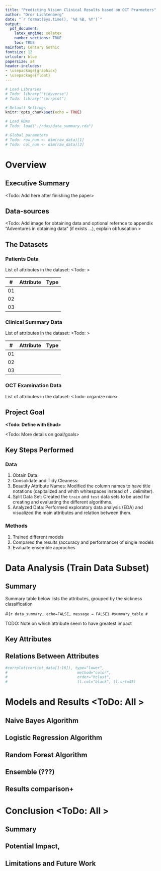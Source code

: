 ```yaml
---
title: "Predicting Vision Clinical Results based on OCT Prarmeters"
author: "Dror Lichtenberg"
date: "`r format(Sys.time(), '%d %B, %Y')`"
output:
  pdf_document:
    latex_engine: xelatex
    number_sections: TRUE
    toc: TRUE
mainfont: Century Gothic
fontsize: 12
urlcolor: blue
papersize: a4
header-includes:
- \usepackage{graphicx}
- \usepackage{float}
---
```


```r
# Load Libraries
# Todo: library("tidyverse")
# Todo: library("corrplot")

# Default Settings
knitr::opts_chunk$set(echo = TRUE)

# Load RDAs
# Todo: load("./rdas/data_summary.rda")

# Global parameters
# Todo: row_num <- dim(raw_data)[1]
# Todo: col_num <- dim(raw_data)[2]

```

\newpage
# Overview
## Executive Summary
<Todo: Add here after finishing the paper>

## Data-sources
<Todo: Add image for obtaining data and optional refernce to appendix "Adventures in obtaining data" (if exists ...), explain obfuscation >

## The Datasets
### Patients Data 
List of attributes in the dataset: <Todo: >

|# |Attribute            |Type                                   
|--|---------------------|-----------------------------------
|01|                     | 
|02|                     | 
|03|                     | 

### Clinical Summary Data
List of attributes in the dataset:  <Todo: >

|# |Attribute            |Type                                   
|--|---------------------|-----------------------------------
|01|                     | 
|02|                     | 
|03|                     | 


### OCT Examination Data 
List of attributes in the dataset:  <Todo: organize nice>


## Project Goal
**<Todo: Define with Ehud>**

<Todo: More details on goal/goals>

## Key Steps Performed 
### Data
1) Obtain Data: 
2) Consolidate and Tidy Cleaness: 
3) Beautify Attribute Names: Modified the column names to have title notations (capitalized and whith whitespaces instead of `.` delimiter).
4) Split Data Set:  Created the `train` and `test` data sets to be used for creating and evaluating the different algorithms.
5) Analyzed Data: Performed exploratory data analysis (EDA) and visualized the main attributes and relation between them.

### Methods 
1) Trained different models
2) Compared the results (accuracy and performance) of single models 
3) Evaluate ensemble approches

\newpage
# Data Analysis (Train Data Subset)
## Summary
Summary table below lists the attributes, grouped by the sickness classification

#```{r data_summary, echo=FALSE, message = FALSE}
#summary_table
#```

TODO: Note on which attribute seem to have greatest impact

## Key Attributes

## Relations Between Attributes

```r
#corrplot(cor(int_data[1:16]), type="lower", 
#                               method="color", 
#                               order="hclust", 
#                               tl.col="black", tl.srt=45)
```


\newpage
# Models and Results <ToDo: All >
## Naive Bayes Algorithm

## Logistic Regression Algorithm

## Random Forest Algorithm 

## Ensemble (???)

## Results comparison+

\newpage
# Conclusion  <ToDo: All >
## Summary

## Potential Impact,

## Limitations and Future Work


